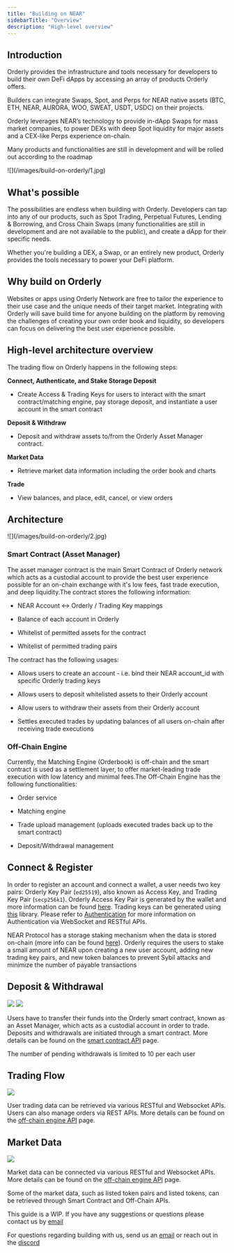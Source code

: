 ```yaml
---
title: "Building on NEAR"
sidebarTitle: "Overview"
description: "High-level overview"
---
```


## Introduction

Orderly provides the infrastructure and tools necessary for developers to build their own DeFi dApps by accessing an array of products Orderly offers.

Builders can integrate Swaps, Spot, and Perps for NEAR native assets (BTC, ETH, NEAR, AURORA, WOO, SWEAT, USDT, USDC) on their projects. 

Orderly leverages NEAR’s technology to provide in-dApp Swaps for mass market companies, to power DEXs with deep Spot liquidity for major assets and a CEX-like Perps experience on-chain.

Many products and functionalities are still in development and will be rolled out according to the roadmap

<Frame>![](/images/build-on-orderly/1.jpg)</Frame>

## What's possible

The possibilities are endless when building with Orderly. Developers can tap into any of our products, such as Spot Trading, Perpetual Futures, Lending & Borrowing, and Cross Chain Swaps (many functionalities are still in development and are not available to the public), and create a dApp for their specific needs.

Whether you're building a DEX, a Swap, or an entirely new product, Orderly provides the tools necessary to power your DeFi platform.

## Why build on Orderly

Websites or apps using Orderly Network are free to tailor the experience to their use case and the unique needs of their target market. Integrating with Orderly will save build time for anyone building on the platform by removing the challenges of creating your own order book and liquidity, so developers can focus on delivering the best user experience possible. 

## High-level architecture overview

The trading flow on Orderly happens in the following steps:

**Connect, Authenticate, and Stake Storage Deposit**  
   * Create Access & Trading Keys for users to interact with the smart contract/matching engine, pay storage deposit, and instantiate a user account in the smart contract

**Deposit & Withdraw** 
   * Deposit and withdraw assets to/from the Orderly Asset Manager contract.

**Market Data**
   * Retrieve market data information including the order book and charts

**Trade**  
   * View balances, and place, edit, cancel, or view orders

## Architecture

<Frame>![](/images/build-on-orderly/2.jpg)</Frame>

### Smart Contract (Asset Manager)

The asset manager contract is the main Smart Contract of Orderly network which acts as a custodial account to provide the best user experience possible for an on-chain exchange with it's low fees, fast trade execution, and deep liquidity.The contract stores the following information:

* NEAR Account ↔︎ Orderly / Trading Key mappings

* Balance of each account in Orderly

* Whitelist of permitted assets for the contract

* Whitelist of permitted trading pairs

The contract has the following usages:

* Allows users to create an account - i.e. bind their NEAR account\_id with specific Orderly trading keys

* Allows users to deposit whitelisted assets to their Orderly account

* Allow users to withdraw their assets from their Orderly account

* Settles executed trades by updating balances of all users on-chain after receiving trade executions

### Off-Chain Engine

Currently, the Matching Engine (Orderbook) is off-chain and the smart contract is used as a settlement layer, to offer market-leading trade execution with low latency and minimal fees.The Off-Chain Engine has the following functionalities:

* Order service

* Matching engine

* Trade upload management (uploads executed trades back up to the smart contract)

* Deposit/Withdrawal management

## Connect & Register

In order to register an account and connect a wallet, a user needs two key pairs: Orderly Key Pair (`ed25519`), also known as Access Key, and Trading Key Pair (`secp256k1`). Orderly Access Key Pair is generated by the wallet and more information can be found [here](https://docs.near.org/docs/concepts/account#access-keys). Trading keys can be generated using [this](https://www.npmjs.com/package/elliptic) library. Please refer to [Authentication](/build-on-near/near-api/authentication) for more information on Authentication via WebSocket and RESTful APIs.

NEAR Protocol has a storage staking mechanism when the data is stored on-chain (more info can be found [here](https://docs.near.org/concepts/storage/storage-staking)). Orderly requires the users to stake a small amount of NEAR upon creating a new user account, adding new trading key pairs, and new token balances to prevent Sybil attacks and minimize the number of payable transactions 

## Deposit & Withdrawal

<Frame caption="Deposit flow">
  <img src="/images/build-on-orderly/3.png" />
</Frame>

<Frame caption="Withdrawal flow">
  <img src="/images/build-on-orderly/4.png" />
</Frame>

Users have to transfer their funds into the Orderly smart contract, known as an Asset Manager, which acts as a custodial account in order to trade. Deposits and withdrawals are initiated through a smart contract. More details can be found on the [smart contract API](/build-on-near/smart-contract-api/deposit) page.

The number of pending withdrawals is limited to 10 per each user

## Trading Flow

<Frame caption="Trade flow">
  <img src="/images/build-on-orderly/5.png" />
</Frame>

User trading data can be retrieved via various RESTful and Websocket APIs. Users can also manage orders via REST APIs. More details can be found on the [off-chain engine API](/build-on-near/near-api/authentication) page.

## Market Data

<Frame caption="Market data retrieval flow">
  <img src="/images/build-on-orderly/6.png" />
</Frame>

Market data can be connected via various RESTful and Websocket APIs. More details can be found on the [off-chain engine API](/build-on-near/near-api/authentication) page. 

Some of the market data, such as listed token pairs and listed tokens, can be retrieved through Smart Contract and Off-Chain APIs.

This guide is a WIP. If you have any suggestions or questions please contact us by [email](mailto:product@orderly.network?subject=Gitbook%20Feedback)

For questions regarding building with us, send us an [email](mailto:product@orderly.network?subject=Inquiry:%20Building%20On%20Orderly) or reach out in the [discord](http://discord.gg/OrderlyNetwork)